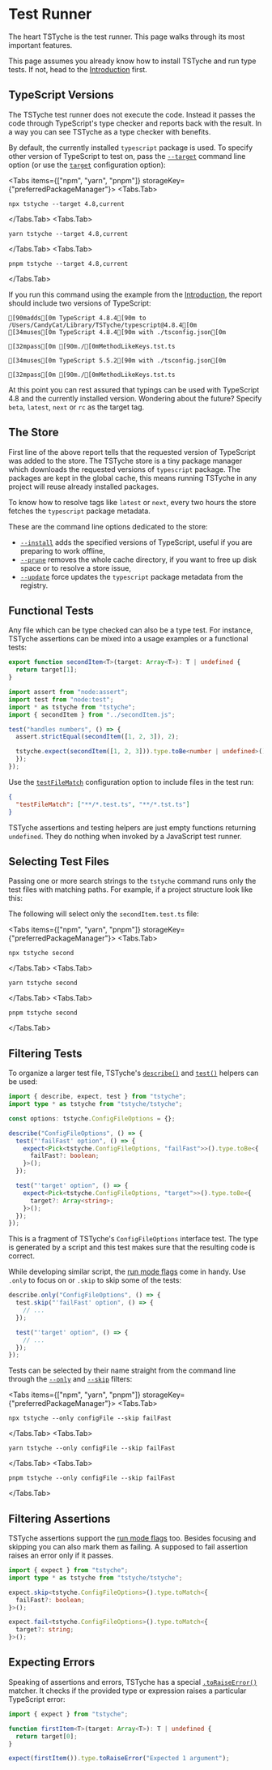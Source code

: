 
# Test Runner

The heart TSTyche is the test runner. This page walks through its most important features.

<Note>

This page assumes you already know how to install TSTyche and run type tests. If not, head to the [Introduction](./introduction.mdx) first.

</Note>

## TypeScript Versions

The TSTyche test runner does not execute the code. Instead it passes the code through TypeScript's type checker and reports back with the result. In a way you can see TSTyche as a type checker with benefits.

By default, the currently installed `typescript` package is used. To specify other version of TypeScript to test on, pass the [`--target`](../reference/command-line.mdx#target) command line option (or use the [`target`](../reference/config-file.mdx#target) configuration option):

<Tabs items={["npm", "yarn", "pnpm"]} storageKey={"preferredPackageManager"}>
<Tabs.Tab>

```shell
npx tstyche --target 4.8,current
```

</Tabs.Tab>
<Tabs.Tab>

```shell
yarn tstyche --target 4.8,current
```

</Tabs.Tab>
<Tabs.Tab>

```shell
pnpm tstyche --target 4.8,current
```

</Tabs.Tab>
</Tabs>

If you run this command using the example from the [Introduction](./introduction.mdx), the report should include two versions of TypeScript:

```ansi
[90madds[0m TypeScript 4.8.4[90m to /Users/CandyCat/Library/TSTyche/typescript@4.8.4[0m
[34muses[0m TypeScript 4.8.4[90m with ./tsconfig.json[0m

[32mpass[0m [90m./[0mMethodLikeKeys.tst.ts

[34muses[0m TypeScript 5.5.2[90m with ./tsconfig.json[0m

[32mpass[0m [90m./[0mMethodLikeKeys.tst.ts
```

<Tip>

At this point you can rest assured that typings can be used with TypeScript 4.8 and the currently installed version. Wondering about the future? Specify `beta`, `latest`, `next` or `rc` as the target tag.

</Tip>

## The Store

First line of the above report tells that the requested version of TypeScript was added to the store. The TSTyche store is a tiny package manager which downloads the requested versions of `typescript` package. The packages are kept in the global cache, this means running TSTyche in any project will reuse already installed packages.

To know how to resolve tags like `latest` or `next`, every two hours the store fetches the `typescript` package metadata.

These are the command line options dedicated to the store:

- [`--install`](../reference/command-line.mdx#install) adds the specified versions of TypeScript, useful if you are preparing to work offline,
- [`--prune`](../reference/command-line.mdx#prune) removes the whole cache directory, if you want to free up disk space or to resolve a store issue,
- [`--update`](../reference/command-line.mdx#update) force updates the `typescript` package metadata from the registry.

## Functional Tests

Any file which can be type checked can also be a type test. For instance, TSTyche assertions can be mixed into a usage examples or a functional tests:

```ts filename="./src/secondItem.ts"
export function secondItem<T>(target: Array<T>): T | undefined {
  return target[1];
}
```

```ts filename="./src/__tests__/secondItem.test.ts"
import assert from "node:assert";
import test from "node:test";
import * as tstyche from "tstyche";
import { secondItem } from "../secondItem.js";

test("handles numbers", () => {
  assert.strictEqual(secondItem([1, 2, 3]), 2);

  tstyche.expect(secondItem([1, 2, 3])).type.toBe<number | undefined>();
  });
});
```

Use the [`testFileMatch`](../reference/config-file.mdx#test-file-match) configuration option to include files in the test run:

```json filename="./tstyche.config.json"
{
  "testFileMatch": ["**/*.test.ts", "**/*.tst.ts"]
}
```

<Note>

TSTyche assertions and testing helpers are just empty functions returning `undefined`. They do nothing when invoked by a JavaScript test runner.

</Note>

## Selecting Test Files

Passing one or more search strings to the `tstyche` command runs only the test files with matching paths. For example, if a project structure look like this:

<FileTree>
  <FileTree.Folder name="src" defaultOpen>
    <FileTree.Folder name="__tests__" defaultOpen>
      <FileTree.File name="lastItem.test.ts" />
      <FileTree.File name="secondItem.test.ts" />
    </FileTree.Folder>
    <FileTree.File name="lastItem.ts" />
    <FileTree.File name="secondItem.ts" />
  </FileTree.Folder>
</FileTree>

The following will select only the `secondItem.test.ts` file:

<Tabs items={["npm", "yarn", "pnpm"]} storageKey={"preferredPackageManager"}>
<Tabs.Tab>

```shell
npx tstyche second
```

</Tabs.Tab>
<Tabs.Tab>

```shell
yarn tstyche second
```

</Tabs.Tab>
<Tabs.Tab>

```shell
pnpm tstyche second
```

</Tabs.Tab>
</Tabs>

## Filtering Tests

To organize a larger test file, TSTyche's [`describe()`](../reference/testing-api.mdx#describe) and [`test()`](../reference/testing-api.mdx#test) helpers can be used:

```ts
import { describe, expect, test } from "tstyche";
import type * as tstyche from "tstyche/tstyche";

const options: tstyche.ConfigFileOptions = {};

describe("ConfigFileOptions", () => {
  test("'failFast' option", () => {
    expect<Pick<tstyche.ConfigFileOptions, "failFast">>().type.toBe<{
      failFast?: boolean;
    }>();
  });

  test("'target' option", () => {
    expect<Pick<tstyche.ConfigFileOptions, "target">>().type.toBe<{
      target?: Array<string>;
    }>();
  });
});
```

This is a fragment of TSTyche's `ConfigFileOptions` interface test. The type is generated by a script and this test makes sure that the resulting code is correct.

While developing similar script, the [run mode flags](../reference/testing-api.mdx#run-mode-flags) come in handy. Use `.only` to focus on or `.skip` to skip some of the tests:

```ts
describe.only("ConfigFileOptions", () => {
  test.skip("'failFast' option", () => {
    // ...
  });

  test("'target' option", () => {
    // ...
  });
});
```

Tests can be selected by their name straight from the command line through the [`--only`](../reference/command-line.mdx#only) and [`--skip`](../reference/command-line.mdx#skip) filters:

<Tabs items={["npm", "yarn", "pnpm"]} storageKey={"preferredPackageManager"}>
<Tabs.Tab>

```shell
npx tstyche --only configFile --skip failFast
```

</Tabs.Tab>
<Tabs.Tab>

```shell
yarn tstyche --only configFile --skip failFast
```

</Tabs.Tab>
<Tabs.Tab>

```shell
pnpm tstyche --only configFile --skip failFast
```

</Tabs.Tab>
</Tabs>

## Filtering Assertions

TSTyche assertions support the [run mode flags](../reference/expect-api.mdx#run-mode-flags) too. Besides focusing and skipping you can also mark them as failing. A supposed to fail assertion raises an error only if it passes.

```ts
import { expect } from "tstyche";
import type * as tstyche from "tstyche/tstyche";

expect.skip<tstyche.ConfigFileOptions>().type.toMatch<{
  failFast?: boolean;
}>();

expect.fail<tstyche.ConfigFileOptions>().type.toMatch<{
  target?: string;
}>();
```

## Expecting Errors

Speaking of assertions and errors, TSTyche has a special [`.toRaiseError()`](../reference/expect-api.mdx#to-raise-error) matcher. It checks if the provided type or expression raises a particular TypeScript error:

```ts
import { expect } from "tstyche";

function firstItem<T>(target: Array<T>): T | undefined {
  return target[0];
}

expect(firstItem()).type.toRaiseError("Expected 1 argument");
```
